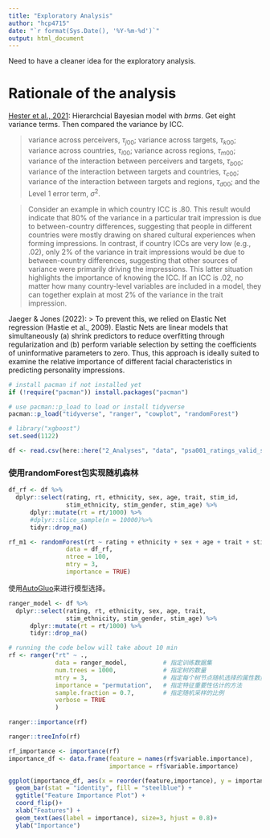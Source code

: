 ```yaml
---
title: "Exploratory Analysis"
author: "hcp4715"
date: "`r format(Sys.Date(), '%Y-%m-%d')`"
output: html_document
---
```


Need to have a cleaner idea for the exploratory analysis.

# Rationale of the analysis

[Hester et al., 2021](https://doi.org/10.1177/09567976211019950): Hierarchcial Bayesian model with *brms*. Get eight variance terms. Then compared the variance by ICC.

> variance across perceivers, $\tau_{j00}$; variance across targets, $\tau_{k00}$; variance across countries, $\tau_{l00}$; variance across regions, $\tau_{m00}$; variance of the interaction between perceivers and targets, $\tau_{b00}$; variance of the interaction between targets and countries, $\tau_{c00}$; variance of the interaction between targets and regions, $\tau_{d00}$; and the Level 1 error term, $\sigma^2$.

<!-- the text below in a quote-->

>Consider an example in which country ICC is .80. This result would indicate that 80% of the variance in a particular trait impression is due to between-country differences, suggesting that people in different countries were mostly drawing on shared cultural experiences when forming impressions. In contrast, if country ICCs are very low (e.g., .02), only 2% of the variance in trait impressions would be due to between-country differences, suggesting that other sources of variance were primarily driving the impressions. This latter situation highlights the importance of knowing the ICC. If an ICC is .02, no matter how many country-level variables are included in a model, they can together explain at most 2% of the variance in the trait impression.

Jaeger & Jones (2022):
> To prevent this, we relied on Elastic Net regression (Hastie et al., 2009). Elastic Nets are linear models that simultaneously (a) shrink predictors to reduce overfitting through regularization and (b) perform variable selection by setting the coefficients of uninformative parameters to zero. Thus, this approach is ideally suited to examine the relative importance of different facial characteristics in predicting personality impressions.

```r
# install pacman if not installed yet
if (!require("pacman")) install.packages("pacman")

# use pacman::p_load to load or install tidyverse
pacman::p_load("tidyverse", "ranger", "cowplot", "randomForest")

# library("xgboost")
set.seed(1122)
```

```r
df <- read.csv(here::here("2_Analyses", "data", "psa001_ratings_valid_subset.csv"))
```

### 使用randomForest包实现随机森林

```r
df_rf <- df %>% 
  dplyr::select(rating, rt, ethnicity, sex, age, trait, stim_id,
                stim_ethnicity, stim_gender, stim_age) %>%
      dplyr::mutate(rt = rt/1000) %>%
      #dplyr::slice_sample(n = 10000)%>%
      tidyr::drop_na()

rf_m1 <- randomForest(rt ~ rating + ethnicity + sex + age + trait + stim_ethnicity + stim_gender + stim_age + stim_id, 
                data = df_rf, 
                ntree = 100, 
                mtry = 3, 
                importance = TRUE)

```

使用[AutoGluo](https://auto.gluon.ai/stable)来进行模型选择。

```r
ranger_model <- df %>% 
  dplyr::select(rating, rt, ethnicity, sex, age, trait, 
                stim_ethnicity, stim_gender, stim_age) %>%
      dplyr::mutate(rt = rt/1000) %>%
      tidyr::drop_na()

# running the code below will take about 10 min
rf <- ranger("rt" ~ .,
             data = ranger_model,          # 指定训练数据集
             num.trees = 1000,             # 指定树的数量
             mtry = 3,                     # 指定每个树节点随机选择的属性数量
             importance = "permutation",   # 指定特征重要性估计的方法
             sample.fraction = 0.7,        # 指定随机采样的比例
             verbose = TRUE
             )

ranger::importance(rf)

ranger::treeInfo(rf)
```

```r
rf_importance <- importance(rf)
importance_df <- data.frame(feature = names(rf$variable.importance),
                            importance = rf$variable.importance)

ggplot(importance_df, aes(x = reorder(feature,importance), y = importance)) +
  geom_bar(stat = "identity", fill = "steelblue") +
  ggtitle("Feature Importance Plot") +
  coord_flip()+
  xlab("Features") +
  geom_text(aes(label = importance), size=3, hjust = 0.8)+
  ylab("Importance")
```
